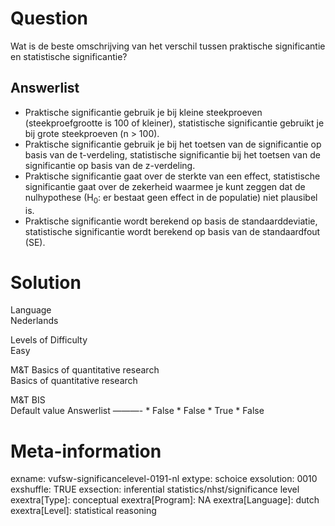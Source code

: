 Question
========
Wat is de beste omschrijving van het verschil tussen praktische
significantie en statistische significantie?

Answerlist
----------
* Praktische significantie gebruik je bij kleine steekproeven
  (steekproefgrootte is 100 of kleiner), statistische significantie
  gebruikt je bij grote steekproeven (n &gt; 100).
* Praktische significantie gebruik je bij het toetsen van de significantie
  op basis van de t-verdeling, statistische significantie bij het toetsen
  van de significantie op basis van de z-verdeling.
* Praktische significantie gaat over de sterkte van een effect,
  statistische significantie gaat over de zekerheid waarmee je kunt zeggen
  dat de nulhypothese (H<sub>0</sub>: er bestaat geen effect in de
  populatie) niet plausibel is.
* Praktische significantie wordt berekend op basis de standaarddeviatie,
  statistische significantie wordt berekend op basis van de standaardfout
  (SE).

Solution
========











Language  
Nederlands

Levels of Difficulty  
Easy

M&T Basics of quantitative research  
Basics of quantitative research

M&T BIS  
Default value
Answerlist
----------
* False
* False
* True
* False

Meta-information
================
exname: vufsw-significancelevel-0191-nl
extype: schoice
exsolution: 0010
exshuffle: TRUE
exsection: inferential statistics/nhst/significance level
exextra[Type]: conceptual
exextra[Program]: NA
exextra[Language]: dutch
exextra[Level]: statistical reasoning

